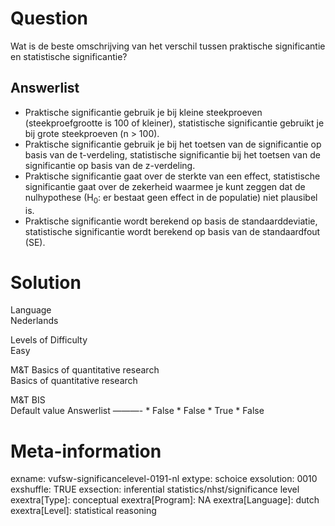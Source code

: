 Question
========
Wat is de beste omschrijving van het verschil tussen praktische
significantie en statistische significantie?

Answerlist
----------
* Praktische significantie gebruik je bij kleine steekproeven
  (steekproefgrootte is 100 of kleiner), statistische significantie
  gebruikt je bij grote steekproeven (n &gt; 100).
* Praktische significantie gebruik je bij het toetsen van de significantie
  op basis van de t-verdeling, statistische significantie bij het toetsen
  van de significantie op basis van de z-verdeling.
* Praktische significantie gaat over de sterkte van een effect,
  statistische significantie gaat over de zekerheid waarmee je kunt zeggen
  dat de nulhypothese (H<sub>0</sub>: er bestaat geen effect in de
  populatie) niet plausibel is.
* Praktische significantie wordt berekend op basis de standaarddeviatie,
  statistische significantie wordt berekend op basis van de standaardfout
  (SE).

Solution
========











Language  
Nederlands

Levels of Difficulty  
Easy

M&T Basics of quantitative research  
Basics of quantitative research

M&T BIS  
Default value
Answerlist
----------
* False
* False
* True
* False

Meta-information
================
exname: vufsw-significancelevel-0191-nl
extype: schoice
exsolution: 0010
exshuffle: TRUE
exsection: inferential statistics/nhst/significance level
exextra[Type]: conceptual
exextra[Program]: NA
exextra[Language]: dutch
exextra[Level]: statistical reasoning

